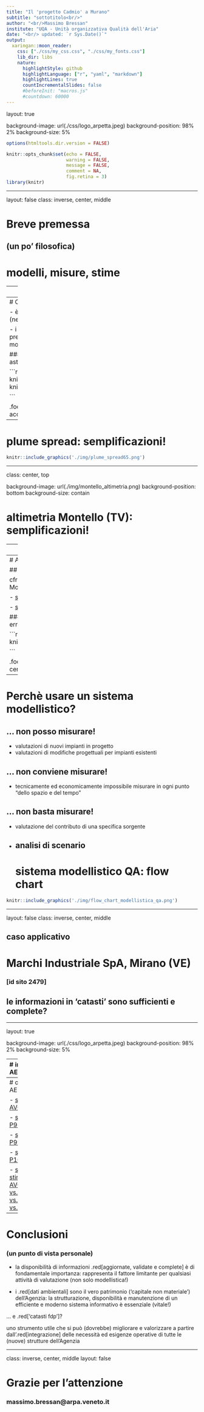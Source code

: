 ```yaml
---
title: "Il 'progetto Cadmio' a Murano"
subtitle: "sottotitolo<br/>"
author: "<br/>Massimo Bressan"
institute: "UQA - Unità organizzativa Qualità dell'Aria"
date: "<br/> updated: `r Sys.Date()`"
output:
  xaringan::moon_reader:
    css: ["./css/my_css.css", "./css/my_fonts.css"]
    lib_dir: libs
    nature:
      highlightStyle: github
      highlightLanguage: ["r", "yaml", "markdown"]
      highlightLines: true
      countIncrementalSlides: false
      #beforeInit: "macros.js"
      #countdown: 60000
---
```

layout: true

background-image: url(./css/logo_arpetta.jpeg)
background-position: 98% 2%
background-size: 5%

```r

options(htmltools.dir.version = FALSE)

knitr::opts_chunk$set(echo = FALSE,
                      warning = FALSE, 
                      message = FALSE,
                      comment = NA,
                      fig.retina = 3)
library(knitr)

```

---

layout: false
class: inverse, center, middle

# Breve premessa 
## (un po' filosofica)

# modelli, misure, stime

---
layout: true

background-image: url(./css/logo_arpetta.jpeg)
background-position: 98% 2%
background-size: 5%
---
# Che cos'è un modello?

- è una rappresentazione semplificata della realtà (necessariamente!)

- i modelli, anche quelli più complessi e sofisticati, non prescindono mai dall'utilizzo di misure (anch'esse dei modelli della realtà!)

#### dal reale al modello per .red[semplificazioni, astrazioni, assunzioni]


```r

knitr::include_graphics('./img/plume_historical.png') 
knitr::include_graphics('./img/plume_scheme.png') 
knitr::include_graphics('./img/plume_real_vs_model.png') 

```

.footnote[
...e "tanto peggio per i fatti (se non si accordano con la teoria)", attribuita a Hegel
]

---
# plume spread: semplificazioni!

```r

knitr::include_graphics('./img/plume_spread65.png')

```
---

class: center, top

background-image: url(./img/montello_altimetria.png)
background-position: bottom
background-size: contain

# altimetria Montello (TV): semplificazioni!

---
class: center, bottom

background-image: url(./img/pianezze2.jpeg)
background-position: center
background-size: contain

# altezza di rimescolamento: astrazioni!

.white[***2011-01-18 11:00, vista da Pianezze (~1000 m slm), M.te Cesen, TV***]

---
# AERMOD vs. CALPUFF: assunzioni!

## algoritmi differenti  ->  risultati confrontabili?

cfr. mappe di ricaduta caso studio Fonderia di Montebelluna (TV)

- [stima AERMOD](./img/map_aermod.html)

- [stima CALPUFF](./img/map_calpuff.html)

### attenzione alle facili conclusioni, spesso errate...

```r

knitr::include_graphics('./img/dubbio_omino.jpg')

```

.footnote[
"il dubbio non è piacevole ma la certezza è ridicola", Voltaire
]
---
# Perchè usare un sistema modellistico?

## ... non posso misurare!

- valutazioni di nuovi impianti in progetto
- valutazioni di modifiche progettuali per impianti esistenti 

## ... non conviene misurare!

- tecnicamente ed economicamente impossibile misurare in ogni punto "dello spazio e del tempo"

## ... non basta misurare!

- valutazione del contributo di una specifica sorgente
- analisi di scenario
---
# sistema modellistico QA: flow chart 

```r

knitr::include_graphics('./img/flow_chart_modellistica_qa.png')

```

---

layout: false
class: inverse, center, middle

## caso applicativo 
# Marchi Industriale SpA, Mirano (VE)
### [id sito 2479]

## le informazioni in 'catasti' sono sufficienti e complete?

---

layout: true

background-image: url(./css/logo_arpetta.jpeg)
background-position: 98% 2%
background-size: 5%

---
# input AERMOD

### dataset minimo per una valutazione di tipo 'speditivo'

descrizione sorgente di emissione puntuale (camino)

.pull-left-augmented[

*parametri geometrici e di esercizio*

1. coordinate piane (epsg:32632) 
  - X = 743912 
  - Y = 5038930

1. diametro camino [m] = 0.80

1. altezza camino [m] = 20.0

1. flusso massa inquinante [g/s] = 2.23

1. velocità uscita effluenti [m/s] = 12.4

1. temperatura effluenti [K] = 308.0

]

.pull-right-reduced[

*in 'catasti'?*

.red[NOK]
.white[blank row]
.white[blank row]
.white[blank row]

.green[OK]

.green[OK]

.green[OK, 2016]

.red[pars, ?]

.red[pars, ?]

]
---
# output AERMOD

- [stima AVG](./img/AERMOD_AVG.html)

- [stima P98](./img/AERMOD_P098.html)

- [stima P99](./img/AERMOD_P099.html)

- [stima P100](./img/AERMOD_P100.html)

- [sync stima AVG vs. P098 vs. P099 vs. P100](./img/AERMOD_cfr_AVG_P098_P099_P100.html)

---

# Conclusioni 
### (un punto di vista personale)

- la disponibilità di informazioni .red[aggiornate, validate e complete] è di fondamentale importanza:  rappresenta il fattore limitante per qualsiasi attività di valutazione (non solo modellistica!)

- i .red[dati ambientali] sono il vero patrimonio ('capitale non materiale') dell'Agenzia: la strutturazione, disponibilità e manutenzione di un efficiente e moderno sistema informativo è essenziale (vitale!)

... e .red['catasti fdp']?

uno strumento utile che si può (dovrebbe) migliorare e valorizzare a partire dall'.red[integrazione] delle necessità ed esigenze operative di tutte le (nuove) strutture dell'Agenzia

---
class: inverse, center, middle
layout: false

# Grazie per l'attenzione 

### massimo.bressan@arpa.veneto.it